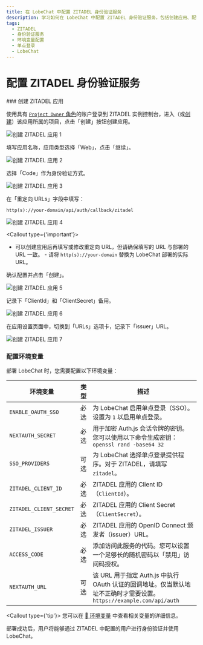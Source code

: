 ```yaml
---
title: 在 LobeChat 中配置 ZITADEL 身份验证服务
description: 学习如何在 LobeChat 中配置 ZITADEL 身份验证服务，包括创建应用、配置环境变量等步骤。
tags:
  - ZITADEL
  - 身份验证服务
  - 环境变量配置
  - 单点登录
  - LobeChat
---
```


# 配置 ZITADEL 身份验证服务

<Steps>
  ### 创建 ZITADEL 应用

使用具有 [`Project Owner` 角色](https://zitadel.com/docs/guides/manage/console/managers#roles)的账户登录到 ZITADEL 实例控制台，进入（或[创建](https://zitadel.com/docs/guides/manage/console/projects#create-a-project)）该应用所属的项目，点击「创建」按钮创建应用。

<Image
  alt="创建 ZITADEL 应用 1"
  inStep
  src="https://github.com/lobehub/lobe-chat/assets/8692892/3564110d-bef9-47f3-b775-e5f28b4275b2"
/>

填写应用名称，应用类型选择「Web」，点击「继续」。

<Image
  alt="创建 ZITADEL 应用 2"
  inStep
  src="https://github.com/lobehub/lobe-chat/assets/8692892/12451b47-8dcd-40a9-b18d-2806b07efecc"
/>

选择「Code」作为身份验证方式。

<Image
  alt="创建 ZITADEL 应用 3"
  inStep
  src="https://github.com/lobehub/lobe-chat/assets/8692892/9d5cb651-ad10-47c7-8c8b-2256163c5521"
/>

在「重定向 URLs」字段中填写：

```
http(s)://your-domain/api/auth/callback/zitadel
```

<Image
  alt="创建 ZITADEL 应用 4"
  inStep
  src="https://github.com/lobehub/lobe-chat/assets/8692892/1699bf46-0c8d-4238-9eb5-34282bfe529a"
/>

<Callout type={'important'}>
  - 可以创建应用后再填写或修改重定向 URL，但请确保填写的 URL 与部署的 URL 一致。 - 请将
  `http(s)://your-domain` 替换为 LobeChat 部署的实际 URL。
</Callout>

确认配置并点击「创建」。

<Image
  alt="创建 ZITADEL 应用 5"
  inStep
  src="https://github.com/lobehub/lobe-chat/assets/8692892/375b3d73-6796-465c-9063-f2762093f763"
/>

记录下「ClientId」和「ClientSecret」备用。

<Image
  alt="创建 ZITADEL 应用 6"
  inStep
  src="https://github.com/lobehub/lobe-chat/assets/8692892/40bb6b4c-18e0-4ae5-abae-ae0cf202cf08"
/>

在应用设置页面中，切换到「URLs」选项卡，记录下「issuer」URL。

<Image
  alt="创建 ZITADEL 应用 7"
  inStep
  src="https://github.com/lobehub/lobe-chat/assets/8692892/79c55d44-8dcb-429c-a072-d3eb014bbceb"
/>

### 配置环境变量

部署 LobeChat 时，您需要配置以下环境变量：

| 环境变量 | 类型 | 描述 |
| --- | --- | --- |
| `ENABLE_OAUTH_SSO` | 必选 | 为 LobeChat 启用单点登录（SSO）。设置为 `1` 以启用单点登录。 |
| `NEXTAUTH_SECRET` | 必选 | 用于加密 Auth.js 会话令牌的密钥。您可以使用以下命令生成密钥：`openssl rand -base64 32` |
| `SSO_PROVIDERS` | 可选 | 为 LobeChat 选择单点登录提供程序。对于 ZITADEL，请填写 `zitadel`。 |
| `ZITADEL_CLIENT_ID` | 必选 | ZITADEL 应用的 Client ID（`ClientId`）。 |
| `ZITADEL_CLIENT_SECRET` | 必选 | ZITADEL 应用的 Client Secret（`ClientSecret`）。 |
| `ZITADEL_ISSUER` | 必选 | ZITADEL 应用的 OpenID Connect 颁发者（issuer）URL。 |
| `ACCESS_CODE` | 必选 | 添加访问此服务的代码。您可以设置一个足够长的随机密码以「禁用」访问码授权。 |
| `NEXTAUTH_URL` | 可选 | 该 URL 用于指定 Auth.js 中执行 OAuth 认证的回调地址。仅当默认地址不正确时才需要设置。`https://example.com/api/auth` |

  <Callout type={'tip'}>
    您可以在 [📘 环境变量](/docs/self-hosting/environment-variables/auth#zitadel) 中查看相关变量的详细信息。

</Callout>
</Steps>

<Callout>部署成功后，用户将能够通过 ZITADEL 中配置的用户进行身份验证并使用 LobeChat。</Callout>
